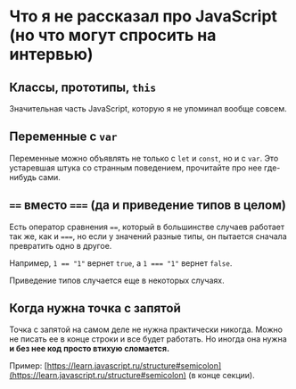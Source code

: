 # Что я не рассказал про JavaScript (но что могут спросить на интервью)

## Классы, прототипы, `this`

Значительная часть JavaScript, которую я не упоминал вообще совсем.

## Переменные с `var`

Переменные можно объявлять не только с `let` и `const`, но и с `var`. Это устаревшая штука со странным поведением, прочитайте про нее где-нибудь сами.

## `==` вместо `===` (да и приведение типов в целом)

Есть оператор сравнения `==`, который в большинстве случаев работает так же, как и `===`, но если у значений разные типы, он пытается сначала превратить одно в другое.

Например, `1 == "1"` вернет `true`, а `1 === "1"` вернет `false`.

Приведение типов случается еще в некоторых случаях.

## Когда нужна точка с запятой

Точка с запятой на самом деле не нужна практически никогда. Можно не писать ее в конце строки и все будет работать. Но иногда она нужна **и без нее код просто втихую сломается.**

Пример: [https://learn.javascript.ru/structure#semicolon](https://learn.javascript.ru/structure#semicolon) (в конце секции).